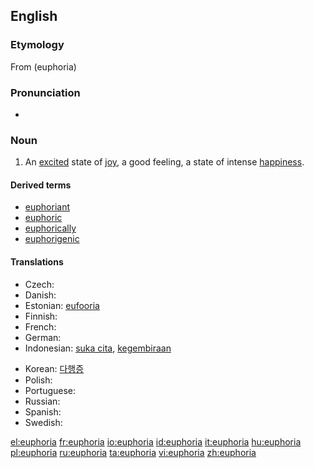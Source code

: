 ==English==
{{wikipedia}}

===Etymology===
From {{etyl|grc}} '''{{polytonic|[[εὐφορία]]}}''' (euphoria)

===Pronunciation===
* {{rhymes|ɔːriə}}

===Noun===
{{en-noun}}

# An [[excited]] state of [[joy]], a good feeling, a state of intense [[happiness]].

====Derived terms====
* [[euphoriant]]
* [[euphoric]]
* [[euphorically]]
* [[euphorigenic]]

====Translations====
{{trans-top|an excited state of joy}}
* Czech: {{t|cs|euforie|f}}
* Danish: {{t|da|eufori}}
* Estonian: [[eufooria]]
* Finnish: {{t+|fi|euforia}}
* French: {{t+|fr|euphorie}}
* German: {{t+|de|Euphorie}}
* Indonesian: [[suka cita]], [[gembira|kegembiraan]]
{{trans-mid}}
* Korean: [[다행증]]
* Polish: {{t-|pl|euforia|f}}
* Portuguese: {{t-|pt|euforia|f}}
* Russian: {{t+|ru|эйфория|f|sc=Cyrl}}
* Spanish: {{t-|es|euforia}}
* Swedish: {{t+|sv|eufori}}
{{trans-bottom}}

[[el:euphoria]]
[[fr:euphoria]]
[[io:euphoria]]
[[id:euphoria]]
[[it:euphoria]]
[[hu:euphoria]]
[[pl:euphoria]]
[[ru:euphoria]]
[[ta:euphoria]]
[[vi:euphoria]]
[[zh:euphoria]]